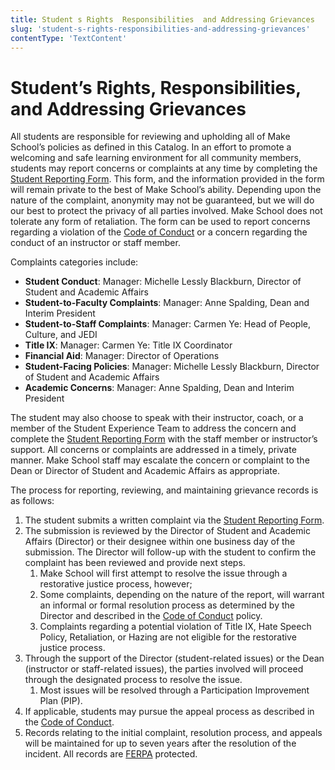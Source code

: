 ```yaml
---
title: Student s Rights  Responsibilities  and Addressing Grievances
slug: 'student-s-rights-responsibilities-and-addressing-grievances'
contentType: 'TextContent'
---
```


# Student’s Rights, Responsibilities, and Addressing Grievances

All students are responsible for reviewing and upholding all of Make School’s policies as defined in
this Catalog. In an effort to promote a welcoming and safe learning environment for all community
members, students may report concerns or complaints at any time by completing the
[Student Reporting Form](http://make.sc/student-reporting-form). This form, and the information
provided in the form will remain private to the best of Make School’s ability. Depending upon the
nature of the complaint, anonymity may not be guaranteed, but we will do our best to protect the
privacy of all parties involved. Make School does not tolerate any form of retaliation. The form can
be used to report concerns regarding a violation of the
[Code of Conduct](/student-conduct-policies/code-of-conduct-equity-inclusion) or a concern regarding
the conduct of an instructor or staff member.

Complaints categories include:

- **Student Conduct**: Manager: Michelle Lessly Blackburn, Director of Student and Academic Affairs
- **Student-to-Faculty Complaints**: Manager: Anne Spalding, Dean and Interim President
- **Student-to-Staff Complaints**: Manager: Carmen Ye: Head of People, Culture, and JEDI
- **Title IX**: Manager: Carmen Ye: Title IX Coordinator
- **Financial Aid**: Manager: Director of Operations
- **Student-Facing Policies**: Manager: Michelle Lessly Blackburn, Director of Student and Academic
  Affairs
- **Academic Concerns**: Manager: Anne Spalding, Dean and Interim President

The student may also choose to speak with their instructor, coach, or a member of the Student
Experience Team to address the concern and complete the
[Student Reporting Form](http://make.sc/student-reporting-form) with the staff member or
instructor’s support. All concerns or complaints are addressed in a timely, private manner. Make
School staff may escalate the concern or complaint to the Dean or Director of Student and Academic
Affairs as appropriate.

The process for reporting, reviewing, and maintaining grievance records is as follows:

1. The student submits a written complaint via the
   [Student Reporting Form](http://make.sc/student-reporting-form).
2. The submission is reviewed by the Director of Student and Academic Affairs (Director) or their
   designee within one business day of the submission. The Director will follow-up with the student
   to confirm the complaint has been reviewed and provide next steps.
   1. Make School will first attempt to resolve the issue through a restorative justice process,
      however;
   2. Some complaints, depending on the nature of the report, will warrant an informal or formal
      resolution process as determined by the Director and described in the
      [Code of Conduct](/student-conduct-policies/code-of-conduct-equity-inclusion) policy.
   3. Complaints regarding a potential violation of Title IX, Hate Speech Policy, Retaliation, or
      Hazing are not eligible for the restorative justice process.
3. Through the support of the Director (student-related issues) or the Dean (instructor or
   staff-related issues), the parties involved will proceed through the designated process to
   resolve the issue.
   1. Most issues will be resolved through a Participation Improvement Plan (PIP).
4. If applicable, students may pursue the appeal process as described in the
   [Code of Conduct](/student-conduct-policies/code-of-conduct-equity-inclusion).
5. Records relating to the initial complaint, resolution process, and appeals will be maintained for
   up to seven years after the resolution of the incident. All records are
   [FERPA](/academic-and-educational-program-information/academic-policies) protected.

